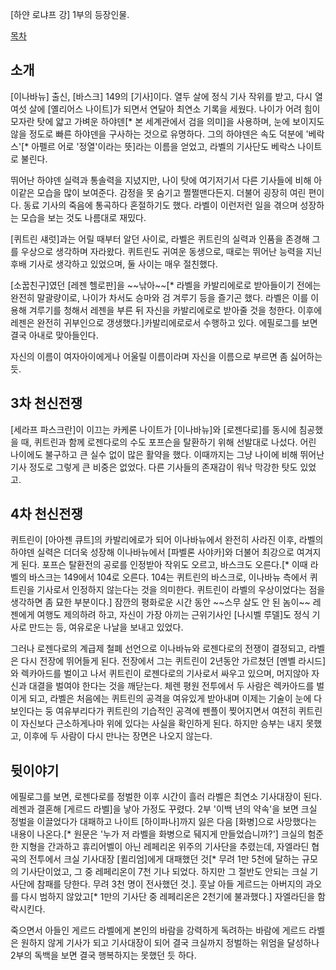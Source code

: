 [하얀 로냐프 강] 1부의 등장인물.


[[목차]]


== 소개 ==
[이나바뉴] 출신, [바스크] 149의 [기사]이다. 열두 살에 정식 기사 작위를 받고, 다시 열여섯 살에 [옐리어스 나이트]가 되면서 연달아 최연소 기록을 세웠다. 나이가 어려 힘이 모자란 탓에 얇고 가벼운 하야덴[* 본 세계관에서 검을 의미]을 사용하며, 눈에 보이지도 않을 정도로 빠른 하야덴을 구사하는 것으로 유명하다. 그의 하야덴은 속도 덕분에 '베락스'[* 아펠르 어로 '정열'이라는 뜻]라는 이름을 얻었고, 라벨의 기사단도 베락스 나이트로 불린다.

뛰어난 하야덴 실력과 통솔력을 지녔지만, 나이 탓에 여기저기서 다른 기사들에 비해 아이같은 모습을 많이 보여준다. 감정을 못 숨기고 쩔쩔맨다든지. 더불어 굉장히 여린 편이다. 동료 기사의 죽음에 통곡하다 혼절하기도 했다. 라벨이 이런저런 일을 겪으며 성장하는 모습을 보는 것도 나름대로 재밌다.

[퀴트린 섀럿]과는 어릴 때부터 알던 사이로, 라벨은 퀴트린의 실력과 인품을 존경해 그를 우상으로 생각하며 자라왔다. 퀴트린도 귀여운 동생으로, 때로는 뛰어난 능력을 지닌 후배 기사로 생각하고 있었으며, 둘 사이는 매우 절친했다.

[소꿉친구]였던 [레젠 헬로판]을 ~~낚아~~[* 라벨을 카발리에로로 받아들이기 전에는 완전히 말괄량이로, 나이가 차서도 승마와 검 겨루기 등을 즐기곤 했다. 라벨은 이를 이용해 겨루기를 청해서 레젠을 부른 뒤 자신을 카발리에로로 받아줄 것을 청한다. 이후에 레젠은 완전히 귀부인으로 갱생했다.]카발리에로로서 수행하고 있다. 에필로그를 보면 결국 아내로 맞아들인다.

자신의 이름이 여자아이에게나 어울릴 이름이라며 자신을 이름으로 부르면 좀 싫어하는 듯.


== 3차 천신전쟁 ==
[세라프 파스크란]이 이끄는 카케론 나이트가 [이나바뉴]와 [로젠다로]를 동시에 침공했을 때, 퀴트린과 함께 로젠다로의 수도 포프슨을 탈환하기 위해 선발대로 나섰다. 어린 나이에도 불구하고 큰 실수 없이 많은 활약을 했다. 이때까지는 그냥 나이에 비해 뛰어난 기사 정도로 그렇게 큰 비중은 없었다. 다른 기사들의 존재감이 워낙 막강한 탓도 있었고.

== 4차 천신전쟁 ==
퀴트린이 [아아젠 큐트]의 카발리에로가 되어 이나바뉴에서 완전히 사라진 이후, 라벨의 하야덴 실력은 더더욱 성장해 이나바뉴에서 [파벨론 사야카]와 더불어 최강으로 여겨지게 된다. 포프슨 탈환전의 공로를 인정받아 작위도 오르고, 바스크도 오른다.[* 이때 라벨의 바스크는 149에서 104로 오른다. 104는 퀴트린의 바스크로, 이나바뉴 측에서 퀴트린을 기사로서 인정하지 않는다는 것을 의미한다. 퀴트린이 라벨의 우상이었다는 점을 생각하면 좀 묘한 부분이다.] 잠깐의 평화로운 시간 동안 ~~스무 살도 안 된 놈이~~ 레젠에게 여행도 제의하려 하고, 자신이 가장 아끼는 근위기사인 [나시벨 루델]도 정식 기사로 만드는 등, 여유로운 나날을 보내고 있었다.

그러나 로젠다로의 계급제 철폐 선언으로 이나바뉴와 로젠다로의 전쟁이 결정되고, 라벨은 다시 전장에 뛰어들게 된다. 전장에서 그는 퀴트린이 2년동안 가르쳤던 [멘벨 라시드]와 렉카아드를 벌이고 나서 퀴트린이 로젠다로의 기사로서 싸우고 있으며, 머지않아 자신과 대결을 벌여야 한다는 것을 깨닫는다. 체렌 평원 전투에서 두 사람은 렉카아드를 벌이게 되고, 라벨은 처음에는 퀴트린의 공격을 여유있게 받아내며 이제는 기술이 눈에 다 보인다는 둥 여유부리다가 퀴트린의 기습적인 공격에 펜플이 찢어지면서 여전히 퀴트린이 자신보다 근소하게나마 위에 있다는 사실을 확인하게 된다. 하지만 승부는 내지 못했고, 이후에 두 사람이 다시 만나는 장면은 나오지 않는다.

== 뒷이야기 ==
에필로그를 보면, 로젠다로를 정벌한 이후 시간이 흘러 라벨은 최연소 기사대장이 된다. 레젠과 결혼해 [게르드 라벨]을 낳아 가정도 꾸렸다. 2부 '이백 년의 약속'을 보면 크실 정벌을 이끌었다가 대패하고 나이트 [하이파나]까지 잃은 다음 [화병]으로 사망했다는 내용이 나온다.[* 원문은 '누가 저 라벨을 화병으로 뒈지게 만들었습니까?'] 크실의 험준한 지형을 간과하고 휴리어벨이 아닌 레페리온 위주의 기사단을 추렸는데, 자엘라딘 협곡의 전투에서 크실 기사대장 [퀼리엄]에게 대패했던 것[* 무려 1만 5천에 달하는 규모의 기사단이었고, 그 중 레페리온이 7천 기나 되었다. 하지만 그 절반도 안되는 크실 기사단에 참패를 당한다. 무려 3천 명이 전사했던 것.]. 훗날 아들 게르드는 아버지의 과오를 다시 범하지 않았고[* 1만의 기사단 중 레페리온은 2천기에 불과했다.] 자엘라딘을 함락시킨다.

죽으면서 아들인 게르드 라벨에게 본인의 바람을 강력하게 독려하는 바람에 게르드 라벨은 원하지 않게 기사가 되고 기사대장이 되어 결국 크실까지 정벌하는 위엄을 달성하나 2부의 독백을 보면 결국 행복하지는 못했던 듯 하다.
